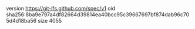 version https://git-lfs.github.com/spec/v1
oid sha256:8ba9e797a4df82664d39814ea40bcc95c39667697bf874dab96c705d4d18ba56
size 4055
